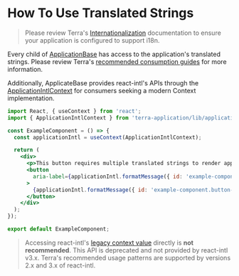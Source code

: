 # How To Use Translated Strings

> Please review Terra's [Internationalization](https://engineering.cerner.com/terra-ui/guides/terra-ui/internationalization/internationalization-intro)
> documentation to ensure your application is configured to support i18n.

Every child of [ApplicationBase](/application/terra-application/components/application-base) has access to the
application's translated strings. Please review Terra's [recommended consumption guides](https://engineering.cerner.com/terra-ui/guides/terra-ui/internationalization/building-components-which-include-translations)
for more information.

Additionally, ApplicateBase provides react-intl's APIs through the [ApplicationIntlContext](/application/terra-application/contexts/application-intl-context)
for consumers seeking a modern Context implementation.

```jsx
import React, { useContext } from 'react';
import { ApplicationIntlContext } from 'terra-application/lib/application-intl';

const ExampleComponent = () => {
  const applicationIntl = useContext(ApplicationIntlContext);

  return (
    <div>
      <p>This button requires multiple translated strings to render appropriately.</p>
      <button
        aria-label={applicationIntl.formatMessage({ id: 'example-component.button-label'})}
      >
        {applicationIntl.formatMessage({ id: 'example-component.button-text'})}
      </button>
    </div>
  );
});

export default ExampleComponent;
```

> Accessing react-intl's [legacy context value](https://reactjs.org/docs/legacy-context.html) directly is **not recommended**.
> This API is deprecated and not provided by react-intl v3.x. Terra's recommended usage patterns are supported by versions 2.x and 3.x of react-intl.

